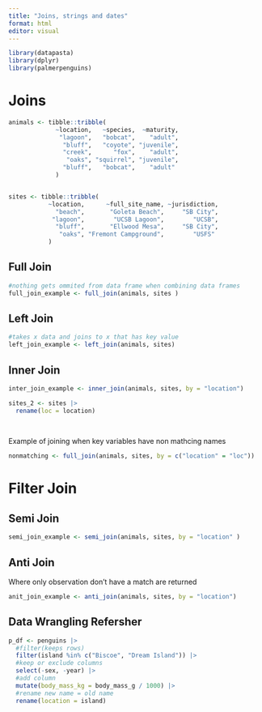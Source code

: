 ```yaml
---
title: "Joins, strings and dates"
format: html
editor: visual
---
```

```r
library(datapasta)
library(dplyr)
library(palmerpenguins)
```

# Joins 
```r
animals <- tibble::tribble(
             ~location,   ~species,  ~maturity,
              "lagoon",   "bobcat",    "adult",
               "bluff",   "coyote", "juvenile",
               "creek",      "fox",    "adult",
                "oaks", "squirrel", "juvenile",
               "bluff",   "bobcat",    "adult"
             )


sites <- tibble::tribble(
           ~location,      ~full_site_name, ~jurisdiction,
             "beach",       "Goleta Beach",     "SB City",
            "lagoon",        "UCSB Lagoon",        "UCSB",
             "bluff",       "Ellwood Mesa",     "SB City",
              "oaks", "Fremont Campground",        "USFS"
           )

```

## Full Join
```r
#nothing gets ommited from data frame when combining data frames
full_join_example <- full_join(animals, sites )
```

## Left Join
```r
#takes x data and joins to x that has key value
left_join_example <- left_join(animals, sites)
```

## Inner Join
```r
inter_join_example <- inner_join(animals, sites, by = "location")

sites_2 <- sites |>
  rename(loc = location)
  
  
```

Example of joining when key variables have non mathcing names
```r
nonmatching <- full_join(animals, sites, by = c("location" = "loc"))
```


# Filter Join

## Semi Join
```r
semi_join_example <- semi_join(animals, sites, by = "location" )
```

## Anti Join
Where only observation don't have a match are returned
```r
anit_join_example <- anti_join(animals, sites, by = "location")
```


## Data Wrangling Refersher
```r
p_df <- penguins |>
  #filter(keeps rows)
  filter(island %in% c("Biscoe", "Dream Island")) |>
  #keep or exclude columns
  select(-sex, -year) |>
  #add column
  mutate(body_mass_kg = body_mass_g / 1000) |>
  #rename new name = old name
  rename(location = island)
```

